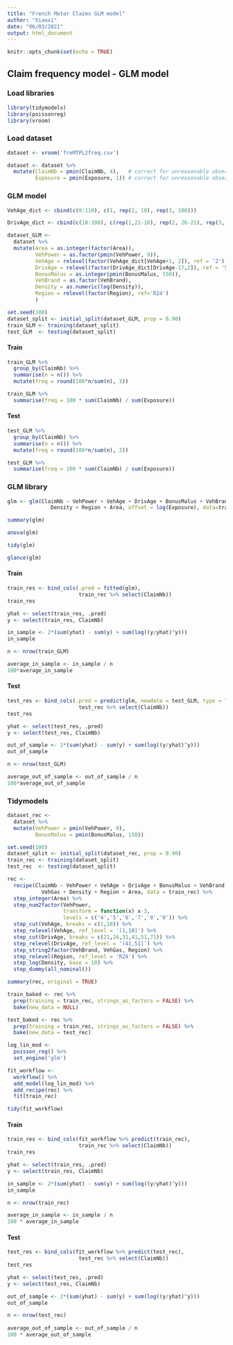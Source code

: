 ---
title: "French Motor Claims GLM model"
author: "Xiaoxi"
date: "06/03/2021"
output: html_document
---

```{r setup, include=FALSE}
knitr::opts_chunk$set(echo = TRUE)
```

## Claim frequency model - GLM model

### Load libraries

```{r}
library(tidymodels)
library(poissonreg)
library(vroom)
```

### Load dataset

```{r}
dataset <- vroom('freMTPL2freq.csv')
```

```{r}
dataset <- dataset %>% 
  mutate(ClaimNb = pmin(ClaimNb, 4),   # correct for unreasonable observations
         Exposure = pmin(Exposure, 1)) # correct for unreasonable observations
```

### GLM model

```{r}
VehAge_dict <- cbind(c(0:110), c(1, rep(2, 10), rep(3, 100)))

DrivAge_dict <- cbind(c(18:100), c(rep(1,21-18), rep(2, 26-21), rep(3, 31-26), rep(4, 41-31), rep(5,51-41), rep(6,71-51), rep(7, 101-71)))

dataset_GLM <- 
  dataset %>% 
  mutate(Area = as.integer(factor(Area)),
         VehPower = as.factor(pmin(VehPower, 9)),
         VehAge = relevel(factor(VehAge_dict[VehAge+1, 2]), ref = '2'),
         DrivAge = relevel(factor(DrivAge_dict[DrivAge-17,2]), ref = '5'),
         BonusMalus = as.integer(pmin(BonusMalus, 150)),
         VehBrand = as.factor(VehBrand),
         Density = as.numeric(log(Density)),
         Region = relevel(factor(Region), ref='R24')
         )
```

```{r}
set.seed(100)
dataset_split <- initial_split(dataset_GLM, prop = 0.90)
train_GLM <- training(dataset_split)
test_GLM  <- testing(dataset_split)
```

#### Train

```{r}
train_GLM %>% 
  group_by(ClaimNb) %>% 
  summarise(n = n()) %>% 
  mutate(freq = round(100*n/sum(n), 3))
```

```{r}
train_GLM %>% 
  summarise(freq = 100 * sum(ClaimNb) / sum(Exposure))
```

#### Test

```{r}
test_GLM %>% 
  group_by(ClaimNb) %>% 
  summarise(n = n()) %>% 
  mutate(freq = round(100*n/sum(n), 3))
```

```{r}
test_GLM %>% 
  summarise(freq = 100 * sum(ClaimNb) / sum(Exposure))
```

### GLM library

```{r}
glm <- glm(ClaimNb ~ VehPower + VehAge + DrivAge + BonusMalus + VehBrand + VehGas + 
              Density + Region + Area, offset = log(Exposure), data=train_GLM, family=poisson())
```

```{r}
summary(glm)
```

```{r}
anova(glm)
```

```{r}
tidy(glm)
```

```{r}
glance(glm)
```

#### Train

```{r}
train_res <- bind_cols(.pred = fitted(glm), 
                       train_rec %>% select(ClaimNb))
train_res
```

```{r}
yhat <- select(train_res, .pred)
y <- select(train_res, ClaimNb)

in_sample <- 2*(sum(yhat) - sum(y) + sum(log((y/yhat)^y)))
in_sample
```

```{r}
n <- nrow(train_GLM)

average_in_sample <- in_sample / n
100*average_in_sample
```

#### Test

```{r}
test_res <- bind_cols(.pred = predict(glm, newdata = test_GLM, type = "response"), 
                       test_rec %>% select(ClaimNb))
test_res
```

```{r}
yhat <- select(test_res, .pred)
y <- select(test_res, ClaimNb)

out_of_sample <- 2*(sum(yhat) - sum(y) + sum(log((y/yhat)^y)))
out_of_sample
```

```{r}
n <- nrow(test_GLM)

average_out_of_sample <- out_of_sample / n
100*average_out_of_sample
```

### Tidymodels

```{r}
dataset_rec <- 
  dataset %>% 
  mutate(VehPower = pmin(VehPower, 9),
         BonusMalus = pmin(BonusMalus, 150))
```

```{r}
set.seed(100)
dataset_split <- initial_split(dataset_rec, prop = 0.90)
train_rec <- training(dataset_split)
test_rec  <- testing(dataset_split)
```

```{r}
rec <-  
  recipe(ClaimNb ~ VehPower + VehAge + DrivAge + BonusMalus + VehBrand +
           VehGas + Density + Region + Area, data = train_rec) %>%
  step_integer(Area) %>%
  step_num2factor(VehPower,
                  transform = function(x) x-3,
                  levels = c('4','5','6','7','8','9')) %>%
  step_cut(VehAge, breaks = c(1,10)) %>%
  step_relevel(VehAge, ref_level = '(1,10]') %>%
  step_cut(DrivAge, breaks = c(21,26,31,41,51,71)) %>%
  step_relevel(DrivAge, ref_level = '(41,51]') %>%
  step_string2factor(VehBrand, VehGas, Region) %>%
  step_relevel(Region, ref_level = 'R24') %>%
  step_log(Density, base = 10) %>% 
  step_dummy(all_nominal()) 

summary(rec, original = TRUE)
```

```{r}
train_baked <- rec %>% 
  prep(training = train_rec, strings_as_factors = FALSE) %>% 
  bake(new_data = NULL)
```

```{r}
test_baked <- rec %>% 
  prep(training = train_rec, strings_as_factors = FALSE) %>%
  bake(new_data = test_rec)
```

```{r}
log_lin_mod <- 
  poisson_reg() %>% 
  set_engine('glm')
```

```{r}
fit_workflow <- 
  workflow() %>% 
  add_model(log_lin_mod) %>% 
  add_recipe(rec) %>% 
  fit(train_rec)
```

```{r}
tidy(fit_workflow)
```

#### Train

```{r}
train_res <- bind_cols(fit_workflow %>% predict(train_rec), 
                       train_rec %>% select(ClaimNb))
train_res
```

```{r}
yhat <- select(train_res, .pred)
y <- select(train_res, ClaimNb)

in_sample <- 2*(sum(yhat) - sum(y) + sum(log((y/yhat)^y)))
in_sample
```

```{r}
n <- nrow(train_rec)

average_in_sample <- in_sample / n
100 * average_in_sample
```

#### Test

```{r}
test_res <- bind_cols(fit_workflow %>% predict(test_rec), 
                       test_rec %>% select(ClaimNb))
test_res
```

```{r}
yhat <- select(test_res, .pred)
y <- select(test_res, ClaimNb)

out_of_sample <- 2*(sum(yhat) - sum(y) + sum(log((y/yhat)^y)))
out_of_sample
```

```{r}
n <- nrow(test_rec)
  
average_out_of_sample <- out_of_sample / n
100 * average_out_of_sample
```

